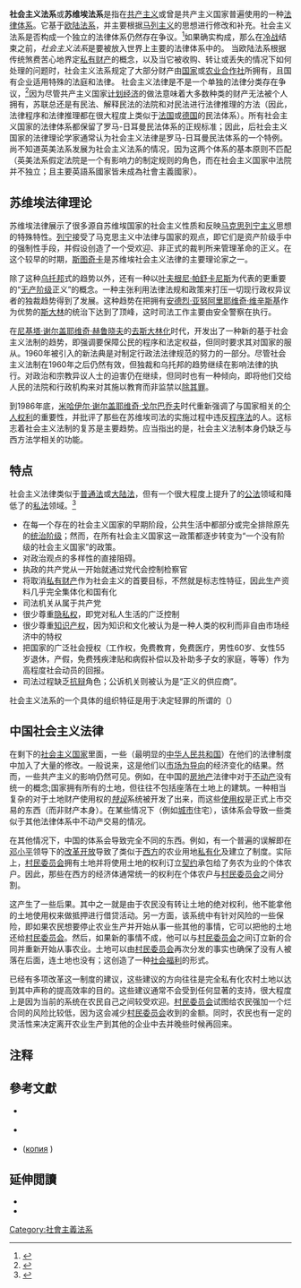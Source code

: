 {{多個問題|
{{copyedit|time=2018-07-07T03:40:38+00:00}}
{{roughtranslation|time=2018-07-07T03:40:38+00:00}}
{{More footnotes|time=2015-03-15T14:01:27+00:00}}
{{refimprove|date=2007年6月}}
}}
{{Distinguish|中国特色社会主义法律体系}}

'''社会主义法系'''或'''苏维埃法系'''是指在[[共产主义国家|共产主义]]或曾是共产主义国家普遍使用的一种[[法律体系|法律体系]]。它基于[[欧陆法系|欧陆法系]]，并主要根据[[马列主义|马列主义]]的思想进行修改和补充。社会主义法系是否构成一个独立的法律体系仍然存在争议。<ref>{{cite journal|jstor=840224|pages=781–808|last1=Quigley|first1=J.|title=Socialist Law and the Civil Law Tradition|url=https://archive.org/details/sim_american-journal-of-comparative-law_fall-1989_37_4/page/781|volume=37|issue=4|journal=The American Journal of Comparative Law|year=1989|doi=10.2307/840224}}</ref>如果确实构成，那么在[[冷战|冷战]]结束之前，''社会主义法系''是要被放入世界上主要的法律体系中的。
当欧陆法系根据传统煞费苦心地界定[[私有制|私有财产]]的概念，以及当它被收购、转让或丢失的情况下如何处理的问题时，社会主义法系规定了大部分财产由[[国家|国家]]或[[农业合作社|农业合作社]]所拥有，且国有企业适用特殊的法庭和法律。
社会主义法律是不是一个单独的法律分类存在争议，<ref name="austin">{{cite journal|doi=10.1146/annurev.lawsocsci.3.081806.112849|title=The Death of Socialist Law?|journal = Annual Review of Law and Social Science |volume = 3|issue = |pages = 233-253|last = Markovits |first = I.|date=December 2007}}</ref>因为尽管共产主义国家[[计划经济|计划经济]]的做法意味着大多数种类的财产无法被个人拥有，苏联总还是有民法、解释民法的法院和对民法进行法律推理的方法（因此，法律程序和法律推理都在很大程度上类似于[[法国|法国]]或[[德国|德国]]的民法体系）。所有社会主义国家的法律体系都保留了罗马-日耳曼民法体系的正规标准；因此，后社会主义国家的法律理论学家通常认为社会主义法律是罗马-日耳曼民法体系的一个特例。尚不知道英美法系发展为社会主义法系的情况，因为这两个体系的基本原则不匹配（英美法系假定法院是一个有影响力的制定规则的角色，而在社会主义国家中法院并不独立；且主要英語系國家皆未成為社會主義國家）。

==苏维埃法律理论==
苏维埃法律展示了很多源自苏维埃国家的社会主义性质和反映[[马克思列宁主义|马克思列宁主义]]思想的特殊特性。[[列宁|列宁]]接受了马克思主义中法律与国家的观点，即它们是资产阶级手中的强制性手段，并假设创造了一个受欢迎、非正式的裁判所来管理革命的正义。在这个较早的时期，[[斯图奇卡|斯图奇卡]]是苏维埃社会主义法律的主要理论家之一。{{Citation needed|date=January 2011}}

除了这种[[乌托邦|乌托邦]]式的趋势以外，还有一种以[[叶夫根尼·帕舒卡尼斯|叶夫根尼·帕舒卡尼斯]]为代表的更重要的“[[无产阶级|无产阶级]]正义”的概念。一种主张利用法律法规和政策来打压一切现行政权异议者的独裁趋势得到了发展。这种趋势在把拥有[[安德烈·亚努阿里耶维奇·维辛斯基|安德烈·亚努阿里耶维奇·维辛斯基]]作为优势的[[斯大林|斯大林]]的统治下达到了顶峰，这时司法工作主要由安全警察在{{le|NKVD三人组|NKVD troika|特别法庭}}执行。{{Citation needed|date=January 2011}}

在[[尼基塔·谢尔盖耶维奇·赫鲁晓夫|尼基塔·谢尔盖耶维奇·赫鲁晓夫]]的[[去斯大林化|去斯大林化]]时代，开发出了一种新的基于社会主义法制的趋势，即强调要保障公民的程序和法定权益，但同时要求其对国家的服从。1960年被引入的新法典是对制定行政法法律规范的努力的一部分。尽管社会主义法制在1960年之后仍然有效，但独裁和乌托邦的趋势继续在影响法律的执行。对政治和宗教异议人士的迫害仍在继续，但同时也有一种倾向，即将他们交给人民的法院和行政机构来对其施以教育而非监禁以[[除罪化|除其罪]]。{{Citation needed|date=January 2011}}

到1986年底，[[米哈伊尔·谢尔盖耶维奇·戈尔巴乔夫|米哈伊尔·谢尔盖耶维奇·戈尔巴乔夫]]时代重新强调了与国家相关的[[个人权利|个人权利]]的重要性，并批评了那些在苏维埃司法的实施过程中违反[[程序法|程序法]]的人。这标志着社会主义法制的复苏是主要趋势。应当指出的是，社会主义法制本身仍缺乏与西方法学相关的功能。

==特点==
社会主义法律类似于[[普通法|普通法]]或[[大陆法|大陆法]]，但有一个很大程度上提升了的[[公法|公法]]领域和降低了的[[私法|私法]]领域。<ref>{{cite book|last=Glenn|first=H. Patrick|title=Legal Traditions of the World: Sustainable Diversity in Law|year=2010|publisher=Oxford University Press|6=|url=https://books.google.com/books?id=eERrPWIQn2kC&pg=PA331&dq=%22Socialist+law%22&hl=en&ei=rQY-TPrODY6UjAf49cX5Aw&sa=X&oi=book_result&ct=result&resnum=5&ved=0CD4Q6AEwBA#v=onepage&q=%22Socialist%20law%22&f=false|edition=4th|location=New York|isbn=978-0-19-958080-4|oclc=650838256|access-date=2015-03-15|archive-date=2015-05-18|archive-url=https://web.archive.org/web/20150518224331/https://books.google.com/books?id=eERrPWIQn2kC&pg=PA331&dq=%22Socialist+law%22&hl=en&ei=rQY-TPrODY6UjAf49cX5Aw&sa=X&oi=book_result&ct=result&resnum=5&ved=0CD4Q6AEwBA#v=onepage&q=%22Socialist%20law%22&f=false|dead-url=no}}</ref>

* 在每一个存在的社会主义国家的早期阶段，公共生活中都部分或完全排除原先的[[统治阶级|统治阶级]]；然而，在所有社会主义国家这一政策都逐步转变为“一个没有阶级的社会主义国家”的政策。
* 对政治观点的多样性的直接阻碍。
* 执政的共产党从一开始就通过党代会控制检察官
* 将取消[[私有制#.E9.A9.AC.E5.85.8B.E6.80.9D.E4.B8.BB.E4.B9.89.E7.9A.84.E8.A7.82.E7.82.B9|私有财产]]作为社会主义的首要目标，不然就是标志性特征，因此生产资料几乎完全集体化和国有化
* 司法机关从属于共产党
* 很少尊重[[隐私权|隐私权]]，即党对私人生活的广泛控制
* 很少尊重[[知识产权|知识产权]]，因为知识和文化被认为是一种人类的权利而非自由市场经济中的特权
* 把国家的广泛社会授权（工作权，免费教育，免费医疗，男性60岁、女性55岁退休，产假，免费残疾津贴和病假补偿以及补助多子女的家庭，等等）作为高程度社会动员的回报。
* 司法过程缺乏[[抗辩制|抗辩]]角色；公诉机关则被认为是“正义的供应商”。

社会主义法系的一个具体的组织特征是用于决定轻罪的所谓的{{le|同志法庭|burlaw court}}（{{lang-ru|товарищеский суд}}）{{Citation needed|date=January 2011}}

==中国社会主义法律==
在剩下的[[社会主义国家|社会主义国家]]里面，一些（最明显的[[中华人民共和国|中华人民共和国]]）在他们的法律制度中加入了大量的修改。一般说来，这是他们以[[自由市场|市场为导向]]的经济变化的结果。然而，一些共产主义的影响仍然可见。例如，在中国的[[房地产|房地产]]法律中对于[[不动产|不动产]]没有统一的概念;国家拥有所有的土地，但往往不包括座落在土地上的建筑。一种相当复杂的对于土地财产使用权的''[[Ad_hoc|特设]]''系统被开发了出来，而这些[[使用权|使用权]]是正式上市交易的东西（而非财产本身）。在某些情况下（例如[[城市|城市]]住宅），该体系会导致一些类似于其他法律体系中不动产交易的情况。{{Citation needed|date=January 2011}}

在其他情况下，中国的体系会导致完全不同的东西。例如，有一个普遍的误解即在[[邓小平|邓小平]]领导下的[[改革开放|改革开放]]导致了类似于[[西方世界|西方]]的农业用地[[私有化|私有化]]及建立了{{le|土地使用权|Land tenure}}制度。实际上，[[村民委员会|村民委员会]]拥有土地并将使用土地的权利订立[[契约|契约]]承包给了务农为业的个体农户。因此，那些在西方的经济体通常统一的权利在个体农户与[[村民委员会|村民委员会]]之间分割。{{Citation needed|date=January 2011}}

这产生了一些后果。其中之一就是由于农民没有转让土地的绝对权利，他不能拿他的土地使用权来做抵押进行借贷活动。另一方面，该系统中有针对风险的一些保险，即如果农民想要停止农业生产并开始从事一些其他的事情，它可以把他的土地还给[[村民委员会|村民委员会]]。然后，如果新的事情不成，他可以与[[村民委员会|村民委员会]]之间订立新的合同并重新开始从事农业。土地可以由[[村民委员会|村民委员会]]再次分发的事实也确保了没有人被落在后面，连土地也没有；这创造了一种[[社会福利|社会福利]]的形式。{{Citation needed|date=January 2011}}

已经有多项改革这一制度的建议，这些建议的方向往往是完全私有化农村土地以达到其中声称的提高效率的目的。这些建议通常不会受到任何显著的支持，很大程度上是因为当前的系统在农民自己之间较受欢迎。[[村民委员会|村民委员会]]试图给农民强加一个烂合同的风险比较低，因为这会减少[[村民委员会|村民委员会]]收到的金额。同时，农民也有一定的灵活性来决定离开农业生产到其他的企业中去并晚些时候再回来。{{Citation needed|date=January 2011}}

==注释==
{{Reflist|2}}

==參考文獻==
{{refbegin}}
* {{книга |автор= |часть=Социалистическое право |ссылка часть=http://www.kursach.com/biblio/0010002/009.htm#_ftn1|заглавие= [[Алексеев,_Сергей_Сергеевич|Алексеев С. С.]] Общая теория права. В двух томах|оригинал= |ссылка= |викитека= |ответственный= |издание= |место=М. |издательство=[[Юридическая_литература_(издательство)|Юридическая литература]] |год=1981 |том=I |страницы= |столбцы= |страниц=361 |серия= |isbn= |тираж= |ref=Алексеев}} {{ru}}
* {{книга |автор=[[Давид,_Рене|Давид Р.]]|заглавие=Основные правовые системы современности |оригинал= |ссылка= |викитека= |ответственный= |издание= |место=М. |издательство=[[Прогресс_(издательство)|Прогресс]] |год=1988 |том= |страницы= |столбцы= |страниц= |серия= |isbn=2-247-01102-0  |тираж= |ref=Давид}} {{ru}}
* {{статья |автор=[[Поляков,_Андрей_Васильевич|Поляков А. В.]]|заглавие=Разработка реформы ВЧК (1921 — 1922 гг.)|оригинал= |ссылка=http://istmat.info/files/uploads/39136/a.v._polyakov_razrabotka_reformy_vchk_1921_-_1922_gg.pdf |автор издания= |издание=[[Новый_исторический_вестник|Новый исторический вестник]]|тип= |место= |издательство= |год=2002|том= |выпуск= |номер=7 |страницы= |isbn= |issn= |doi= |bibcode= |arxiv= |pmid= |язык= |ref=Поляков|archiveurl= |archivedate=}} ([http://www.nivestnik.ru/2002_2/6.shtml копия] {{Wayback|url=http://www.nivestnik.ru/2002_2/6.shtml |date=20210218142112 }}) {{ru}}
{{refend}}

==延伸閲讀==
{{refbegin}}
* {{cite book |last=斯图奇卡 |first=彼得·伊万诺维奇 |authorlink=斯图奇卡|others= Robert Sharlet, Peter B. Maggs, and Piers Beirne (eds.) |title= Selected Writings on Soviet Law and Marxism |year= 1988 |publisher= M.E. Sharpe |location= Armonk, N.Y. |isbn= 0-87332-473-0 |oclc=17353762 }}
* {{cite book |last= Evenson |first= Debra |title= Law and Society in Contemporary Cuba |url= https://archive.org/details/lawsocietyincont0000even |edition= 2nd |year= 2003 |publisher= Kluwer Law International |location= The Hague |isbn= 90-411-2165-X |oclc= 52976800 }}
{{refend}}

{{Law}}

{{Authority control}}
{{DEFAULTSORT:社会主义法系}}
[[Category:社會主義法系|Category:社會主義法系]]